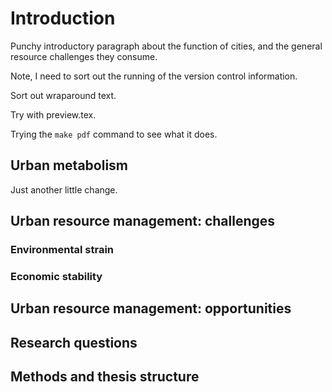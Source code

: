 # Introduction

\pagenumbering{arabic}

Punchy introductory paragraph about the function of cities, and the general resource challenges they consume.

Note, I need to sort out the running of the version control information.

Sort out wraparound text.

Try with preview.tex.

Trying the `make pdf` command to see what it does.

## Urban metabolism

Just another little change.

## Urban resource management: challenges

\nomenclature{$\delta_{rq}$}{Binary variable attributing a quality to a resource}
\nomenclature{$k_{prq$}}{Coefficient of resource production}
\nomenclature{$g$}{Acceleration due to gravity}


### Environmental strain

### Economic stability

## Urban resource management: opportunities

## Research questions

## Methods and thesis structure
